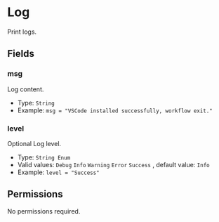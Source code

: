 # Log

[//]: # (This file is automatically generated by script, do not modify it.)

 
Print logs. 

## Fields
### msg
Log content.
* Type: `String`  
* Example: `msg = "VSCode installed successfully, workflow exit."` 
### level
<Tag>Optional</Tag> Log level.
* Type: `String Enum` 
* Valid values: `Debug` `Info` `Warning` `Error` `Success` , default value: `Info` 
* Example: `level = "Success"`  
## Permissions
No permissions required.
